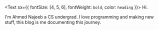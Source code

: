 <Text sx={{ fontSize: [4, 5, 6], fontWeight: `bold`, color: `heading` }}>
  Hi.
</Text>

I'm Ahmed Najeeb a CS undergrad. I love programming and making new stuff, this blog is
me documenting this journey.
